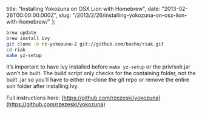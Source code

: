   title: "Installing Yokozuna on OSX Lion with Homebrew",
  date: "2013-02-26T00:00:00.000Z",
  slug:
    "/2013/2/26/installing-yokozuna-on-osx-lion-with-homebrew/"
};

```bash
brew update
brew install ivy
git clone -b rz-yokozuna-2 git://github.com/basho/riak.git
cd riak
make yz-setup
```

It’s important to have Ivy installed before `make yz-setup`
or the priv/solr.jar won’t be built. The build script only
checks for the containing folder, not the built .jar so
you’ll have to either re-clone the git repo or remove the
entire solr folder after installing Ivy.

Full instructions here:
[https://github.com/rzezeski/yokozuna](https://github.com/rzezeski/yokozuna)
